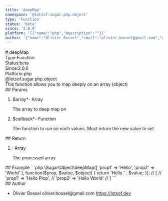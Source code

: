 ```yaml
---
title: 'deepMap'
namespace: '@lotsof.sugar.php.object'
type: 'Function'
status: 'beta'
since: '2.0.0'
platform: '[{"name":"php","description":""}]'
author: '{"name":"Olivier Bossel","email":"olivier.bossel@gmail.com","url":"https://lotsof.dev"}'
---
```

<div class="docmap-mdx">
# deepMap
<div class="_metas">
<div class="_type"><span class="_type-label">Type:</span><span class="_type-value">Function</span></div>
<div class="_status"><span class="_status-label">Status:</span><span class="_status-value -beta">beta</span></div>
<div class="_since"><span class="_since-label">Since:</span><span class="_since-value">2.0.0</span></div>
<div class="_platform"><span class="_platform-label">Platform:</span><span class="_platform-value -php">php</span></div>
</div>
<div class="_namespace">@lotsof.sugar.php.object</div>
<div class="_description typo-format typo-rhythm">
This function allows you to map deeply on an array (object)
</div>
<div class="_params">
## Params
<ol class="_list">
<li class="_item">
<span class="_name">$array<span class="_required">*</span></span><span class="_default">-</span> <span class="_type">Array</span>
<p class="_description">The array to deep map on</p>
</li>
<li class="_item">
<span class="_name">$callback<span class="_required">*</span></span><span class="_default">-</span> <span class="_type">Function</span>
<p class="_description">The function to run on each values&period; Must return the new value to set</p>
</li>
</ol>
</div>
<div class="_return">
## Return
<ol class="_list">
<li class="_item">
<span class="_default">-</span><span class="_type">Array</span>
<p class="_description">The processed array</p>
</li>
</ol>
</div>
<div class="_examples">
## Example
```php
\Sugar\Object\deepMap([
   'prop1' => 'Hello',
   'prop2' => 'World'
], function($prop, $value, $object) {
     return 'Hello ' . $value;
});
// [
//   'prop1' => 'Hello Plop',
//   'prop2' => 'Hello World'
// ]
```
</div>
<div class="_author">
## Author
<ul class="_list">
<li class="_item">
<span class="_name">Olivier Bossel</span>
<span class="_email">olivier.bossel@gmail.com</span>
<a href="https://lotsof.dev" target="_blank" class="_url">https://lotsof.dev</a>
</li>
</ul>
</div>
</div>